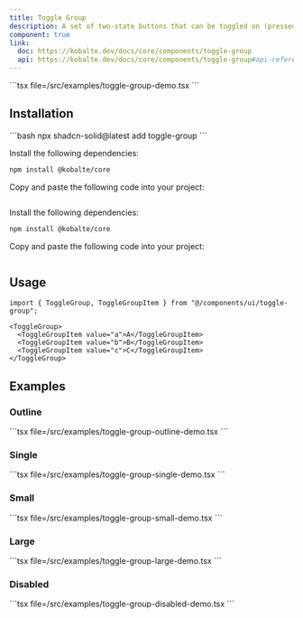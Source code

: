 ```yaml
---
title: Toggle Group
description: A set of two-state buttons that can be toggled on (pressed) or off (not pressed).
component: true
link:
  doc: https://kobalte.dev/docs/core/components/toggle-group
  api: https://kobalte.dev/docs/core/components/toggle-group#api-reference
---
```



<ComponentPreview name="toggle-group-demo" client:only="solid-js">
<Fragment slot="code">
```tsx file=<rootDir>/src/examples/toggle-group-demo.tsx
```
</Fragment>
</ComponentPreview>

## Installation

<ComponentInstallation client:only="solid-js">

<Fragment slot="cli">
```bash
npx shadcn-solid@latest add toggle-group
```
</Fragment>

<Step slot="tw">

<StepItem>Install the following dependencies:</StepItem>
```bash
npm install @kobalte/core
```

<StepItem>Copy and paste the following code into your project:</StepItem>
```tsx file=<rootDir>/../packages/tailwindcss/ui/toggle-group.tsx
```

</Step>

<Step slot="uno">

<StepItem>Install the following dependencies:</StepItem>
```bash
npm install @kobalte/core
```

<StepItem>Copy and paste the following code into your project:</StepItem>
```tsx file=<rootDir>/../packages/unocss/ui/toggle-group.tsx
```

</Step>

</ComponentInstallation>

## Usage

```tsx
import { ToggleGroup, ToggleGroupItem } from "@/components/ui/toggle-group";
```

```tsx
<ToggleGroup>
  <ToggleGroupItem value="a">A</ToggleGroupItem>
  <ToggleGroupItem value="b">B</ToggleGroupItem>
  <ToggleGroupItem value="c">C</ToggleGroupItem>
</ToggleGroup>
```

## Examples

### Outline

<ComponentPreview name="toggle-group-outline-demo" client:only="solid-js">
<Fragment slot="code">
```tsx file=<rootDir>/src/examples/toggle-group-outline-demo.tsx
```
</Fragment>
</ComponentPreview>

### Single

<ComponentPreview name="toggle-group-single-demo" client:only="solid-js">
<Fragment slot="code">
```tsx file=<rootDir>/src/examples/toggle-group-single-demo.tsx
```
</Fragment>
</ComponentPreview>

### Small

<ComponentPreview name="toggle-group-small-demo" client:only="solid-js">
<Fragment slot="code">
```tsx file=<rootDir>/src/examples/toggle-group-small-demo.tsx
```
</Fragment>
</ComponentPreview>

### Large

<ComponentPreview name="toggle-group-large-demo" client:only="solid-js">
<Fragment slot="code">
```tsx file=<rootDir>/src/examples/toggle-group-large-demo.tsx
```
</Fragment>
</ComponentPreview>

### Disabled

<ComponentPreview name="toggle-group-disabled-demo" client:only="solid-js">
<Fragment slot="code">
```tsx file=<rootDir>/src/examples/toggle-group-disabled-demo.tsx
```
</Fragment>
</ComponentPreview>